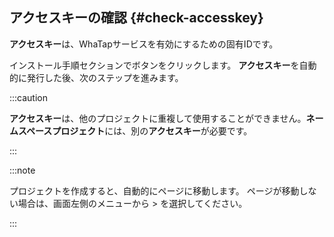 ## アクセスキーの確認 {#check-accesskey}

**アクセスキー**は、WhaTapサービスを有効にするための固有IDです。  

インストール手順セクションで<Cmdname sid="issue_project_access_key" className="uitext" />ボタンをクリックします。 **アクセスキー**を自動的に発行した後、次のステップを進みます。

<InDoc product='kubernetes'>

:::caution

**アクセスキー**は、他のプロジェクトに重複して使用することができません。**ネームスペースプロジェクト**には、別の**アクセスキー**が必要です。

:::

</InDoc>

:::note

プロジェクトを作成すると、自動的に<Cmdname sid="agent_installation" className="uitext" />ページに移動します。 <Cmdname sid="agent_installation" className="uitext" />ページが移動しない場合は、画面左側のメニューから<Cmdname sid="management" className="uitext" /> > <Cmdname sid="agent_installation" className="uitext" />を選択してください。

:::
